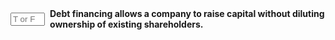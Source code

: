 ::: {.question-block}

<form onsubmit="event.preventDefault(); checkAnswerBox('module6_tf_q50','T')" style="display: flex; align-items: center; gap: 8px;">
<input type="text" id="module6_tf_q50" name="module6_tf_q50" maxlength="1" placeholder="T or F" style="width: 55px;" data-correct-answer="T" /> 
<label for="module6_tf_q50"><strong>Debt financing allows a company to raise capital without diluting ownership of existing shareholders.</strong></label>
</form>

<div id="feedback-module6_tf_q50" class="feedback" data-status="" style="display:none;">
This is TRUE. Debt provides funding while preserving shareholder control since no new equity is issued.
</div>

:::
